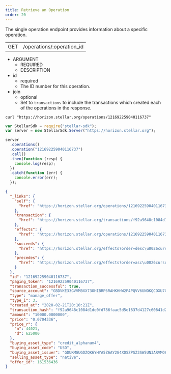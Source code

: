 ```yaml
---
title: Retrieve an Operation
order: 20
---
```



The single operation endpoint provides information about a specific operation.

<Endpoint>

|     |                           |
| --- | ------------------------- |
| GET | /operations/:operation_id |

</Endpoint>

<AttributeTable>

- ARGUMENT
  - REQUIRED
  - DESCRIPTION
- id
  - required
  - The ID number for this operation.
- join
  - optional
  - Set to `transactions` to include the transactions which created each of the
    operations in the response.

</AttributeTable>

<CodeExample title="Example Request">

```curl
curl "https://horizon.stellar.org/operations/121692259040116737"
```

```js
var StellarSdk = require("stellar-sdk");
var server = new StellarSdk.Server("https://horizon.stellar.org");

server
  .operations()
  .operation("121692259040116737")
  .call()
  .then(function (resp) {
    console.log(resp);
  })
  .catch(function (err) {
    console.error(err);
  });
```

</CodeExample>

<ExampleResponse title="Example Response">

```json
{
  "_links": {
    "self": {
      "href": "https://horizon.stellar.org/operations/121692259040116737"
    },
    "transaction": {
      "href": "https://horizon.stellar.org/transactions/f92a9648c1084d1de0fd786faac5d5e1637d4127c60841d2366c70d2e7f77b85"
    },
    "effects": {
      "href": "https://horizon.stellar.org/operations/121692259040116737/effects"
    },
    "succeeds": {
      "href": "https://horizon.stellar.org/effects?order=desc\u0026cursor=121692259040116737"
    },
    "precedes": {
      "href": "https://horizon.stellar.org/effects?order=asc\u0026cursor=121692259040116737"
    }
  },
  "id": "121692259040116737",
  "paging_token": "121692259040116737",
  "transaction_successful": true,
  "source_account": "GBDVKE33GVVMBXX73OHIBRP6RAHKHHW2P4PQVV6UNOKQCOXU7GNUM4QI",
  "type": "manage_offer",
  "type_i": 3,
  "created_at": "2020-02-21T20:10:21Z",
  "transaction_hash": "f92a9648c1084d1de0fd786faac5d5e1637d4127c60841d2366c70d2e7f77b85",
  "amount": "10000.0000000",
  "price": "0.0704336",
  "price_r": {
    "n": 44021,
    "d": 625000
  },
  "buying_asset_type": "credit_alphanum4",
  "buying_asset_code": "USD",
  "buying_asset_issuer": "GDUKMGUGDZQK6YHYA5Z6AY2G4XDSZPSZ3SW5UN3ARVMO6QSRDWP5YLEX",
  "selling_asset_type": "native",
  "offer_id": 161536436
}
```

</ExampleResponse>
